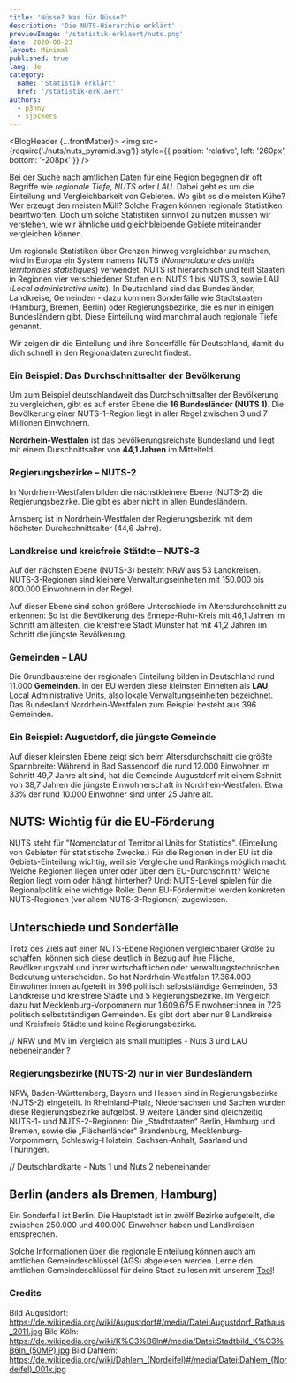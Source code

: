 ```yaml
---
title: 'Nüsse? Was für Nüsse?'
description: 'Die NUTS-Hierarchie erklärt'
previewImage: '/statistik-erklaert/nuts.png'
date: 2020-08-23
layout: Minimal
published: true
lang: de
category:
  name: 'Statistik erklärt'
  href: '/statistik-erklaert'
authors:
  - p3nny
  - sjockers
---
```



<BlogHeader {...frontMatter}>
  <img
    src={require('./nuts/nuts_pyramid.svg')}
    style={{ position: 'relative', left: '260px', bottom: '-208px' }}
  />
</BlogHeader>

<Container maxWidth="lg">

<BodyText>

Bei der Suche nach amtlichen Daten für eine Region begegnen dir oft Begriffe wie _regionale Tiefe_, _NUTS_ oder _LAU_. Dabei geht es um die Einteilung und Vergleichbarkeit von Gebieten. Wo gibt es die meisten Kühe? Wer erzeugt den meisten Müll? Solche Fragen können regionale Statistiken beantworten. Doch um solche Statistiken sinnvoll zu nutzen müssen wir verstehen, wie wir ähnliche und gleichbleibende Gebiete miteinander vergleichen können.

Um regionale Statistiken über Grenzen hinweg vergleichbar zu machen, wird in Europa ein System namens NUTS (_Nomenclature des unités territoriales statistiques_) verwendet. NUTS ist hierarchisch und teilt Staaten in Regionen vier verschiedener Stufen ein: NUTS 1 bis NUTS 3, sowie LAU (_Local administrative units_). In Deutschland sind das Bundesländer, Landkreise, Gemeinden - dazu kommen Sonderfälle wie Stadtstaaten (Hamburg, Bremen, Berlin) oder Regierungsbezirke, die es nur in einigen Bundesländern gibt. Diese Einteilung wird manchmal auch regionale Tiefe genannt.

Wir zeigen dir die Einteilung und ihre Sonderfälle für Deutschland, damit du dich schnell in den Regionaldaten zurecht findest.

</BodyText>
</Container>

<ScrollyMap>

<!-- -------------------------- Step 1: NUTS 1 -------------------------- -->

<ScrollyMapStep id="nuts1">

### Ein Beispiel: Das Durchschnittsalter der Bevölkerung

Um zum Beispiel deutschlandweit das Durchschnittsalter der Bevölkerung zu vergleichen, gibt es auf erster Ebene die **16&nbsp;Bundesländer (NUTS 1)**. Die Bevölkerung einer NUTS-1-Region liegt in aller Regel zwischen 3 und 7 Millionen Einwohnern.

**Nordrhein-Westfalen** ist das bevölkerungsreichste Bundesland und liegt mit einem Durschnittsalter von **44,1&nbsp;Jahren** im Mittelfeld.

<DatawrapperChart
  src="//datawrapper.dwcdn.net/WglMK/2/"
  title="Durchschnittsalter nach Bundesland"
/>

</ScrollyMapStep>

<!-- -------------------------- Step 2: NUTS 2 -------------------------- -->

<ScrollyMapStep id="nuts2">

### Regierungsbezirke – NUTS-2

In Nordrhein-Westfalen bilden die nächstkleinere Ebene (NUTS-2) die Regierungsbezirke. Die gibt es aber nicht in allen Bundesländern.

Arnsberg ist in Nordrhein-Westfalen der Regierungsbezirk mit dem höchsten Durchschnittsalter (44,6 Jahre).

<DatawrapperChart
  src="//datawrapper.dwcdn.net/gxPvP/1/"
  title="Durchschnittsalter in den Regierungsbezirken in NRW"
/>

</ScrollyMapStep>

<!-- -------------------------- Step 3: NUTS 3 -------------------------- -->

<ScrollyMapStep id="nuts3">

### Landkreise und kreisfreie Stätdte – NUTS-3

Auf der nächsten Ebene (NUTS-3) besteht NRW aus 53 Landkreisen. NUTS-3-Regionen sind kleinere Verwaltungseinheiten mit 150.000 bis 800.000 Einwohnern in der Regel.

Auf dieser Ebene sind schon größere Unterschiede im Altersdurchschnitt zu erkennen: So ist die Bevölkerung des Ennepe-Ruhr-Kreis mit 46,1 Jahren im Schnitt am ältesten, die kreisfreie Stadt Münster hat mit 41,2 Jahren im Schnitt die jüngste Bevölkerung.

<DatawrapperChart
  src="//datawrapper.dwcdn.net/WXRqq/2/"
  title="Durchschnittsalter in den Landkreisen in NRW"
/>

</ScrollyMapStep>

<!-- --------------------------- Step 4: LAU ---------------------------- -->

<ScrollyMapStep id="lau">

### Gemeinden – LAU

Die Grundbausteine der regionalen Einteilung bilden in Deutschland rund 11.000 **Gemeinden**. In der EU werden diese kleinsten Einheiten als **LAU**, Local Administrative Units, also lokale Verwaltungseinheiten bezeichnet. Das Bundesland Nordrhein-Westfalen zum Beispiel besteht aus 396 Gemeinden.

<DatawrapperChart
  src="//datawrapper.dwcdn.net/M3hLf/2/"
  title="Durchschnittsalter in den Gemeinden in NRW"
/>

</ScrollyMapStep>

<ScrollyMapStep id="lau-local">

### Ein Beispiel: Augustdorf, die jüngste Gemeinde

Auf dieser kleinsten Ebene zeigt sich beim Altersdurchschnitt die größte Spannbreite: Während in Bad Sassendorf die rund 12.000 Einwohner im Schnitt 49,7 Jahre alt sind, hat die Gemeinde Augustdorf mit einem Schnitt von 38,7 Jahren die jüngste Einwohnerschaft in Nordrhein-Westfalen. Etwa 33% der rund 10.000 Einwohner sind unter 25 Jahre alt.

</ScrollyMapStep>

</ScrollyMap>

<Container maxWidth="lg">
<BodyText>

## NUTS: Wichtig für die EU-Förderung

NUTS steht für "Nomenclatur of Territorial Units for Statistics". (Einteilung von Gebieten für statistische Zwecke.) Für die Regionen in der EU ist die Gebiets-Einteilung wichtig, weil sie Vergleiche und Rankings möglich macht. Welche Regionen liegen unter oder über dem EU-Durchschnitt? Welche Region liegt vorn oder hängt hinterher? Und: NUTS-Level spielen für die Regionalpolitik eine wichtige Rolle: Denn EU-Fördermittel werden konkreten NUTS-Regionen (vor allem NUTS-3-Regionen) zugewiesen.

## Unterschiede und Sonderfälle

Trotz des Ziels auf einer NUTS-Ebene Regionen vergleichbarer Größe zu schaffen, können sich diese deutlich in Bezug auf ihre Fläche, Bevölkerungszahl und ihrer wirtschaftlichen oder verwaltungstechnischen Bedeutung unterscheiden.
So hat Nordrhein-Westfalen 17.364.000 Einwohner:innen aufgeteilt in 396 politisch selbstständige Gemeinden, 53 Landkreise und kreisfreie Städte und 5 Regierungsbezirke. Im Vergleich dazu hat Mecklenburg-Vorpommern nur 1.609.675 Einwohner:innen in 726 politisch selbstständigen Gemeinden. Es gibt dort aber nur 8 Landkreise und Kreisfreie Städte und keine Regierungsbezirke.

// NRW und MV im Vergleich als small multiples - Nuts 3 und LAU nebeneinander ?

### Regierungsbezirke (NUTS-2) nur in vier Bundesländern

NRW, Baden-Württemberg, Bayern und Hessen sind in Regierungsbezirke (NUTS-2) eingeteilt. In Rheinland-Pfalz, Niedersachsen und Sachen wurden diese Regierungsbezirke aufgelöst. 9 weitere Länder sind gleichzeitig NUTS-1- und NUTS-2-Regionen: Die „Stadtstaaten“ Berlin, Hamburg und Bremen, sowie die „Flächenländer“ Brandenburg, Mecklenburg-Vorpommern, Schleswig-Holstein, Sachsen-Anhalt, Saarland und Thüringen.

// Deutschlandkarte - Nuts 1 und Nuts 2 nebeneinander

<Grid container direction="row" justify="center" spacing={2}>
  <Grid item xs={12} sm={6}>
    <SimpleMap
      latitude={51.427}
      longitude={7.664}
      src="/geo/bundeslaender.json"
      width="100%"
      height="400px"
    />
  </Grid>

## Berlin (anders als Bremen, Hamburg)

Ein Sonderfall ist Berlin. Die Hauptstadt ist in zwölf Bezirke aufgeteilt, die zwischen 250.000 und 400.000 Einwohner haben und Landkreisen entsprechen.

Solche Informationen über die regionale Einteilung können auch am amtlichen Gemeindeschlüssel (AGS) abgelesen werden. Lerne den amtlichen Gemeindeschlüssel für deine Stadt zu lesen mit unserem [Tool](/statistik-erklaert/nuts)!

  <Grid item xs={12} sm={6}>
    <SimpleMap
      latitude={51.427}
      longitude={7.664}
      src="/geo/nrw_landkreise.json"
      width="100%"
      height="400px"
    />
  </Grid>
</Grid>

<Grid container direction="row" justify="center" spacing={2}>
  <Grid item xs={12} sm={6}>
    <SimpleMap
      latitude={51.427}
      longitude={7.664}
      src="/geo/nrw_gemeinden.json"
      width="100%"
      height="400px"
    />
  </Grid>
  <Grid item xs={12} sm={6}>
    <SimpleMap src="/geo/bundeslaender.json" width="100%" height="400px" />
  </Grid>
</Grid>

### Credits

Bild Augustdorf: https://de.wikipedia.org/wiki/Augustdorf#/media/Datei:Augustdorf_Rathaus_2011.jpg
Bild Köln: https://de.wikipedia.org/wiki/K%C3%B6ln#/media/Datei:Stadtbild_K%C3%B6ln_(50MP).jpg
Bild Dahlem: https://de.wikipedia.org/wiki/Dahlem_(Nordeifel)#/media/Datei:Dahlem_(Nordeifel)_001x.jpg

</BodyText>
</Container>
